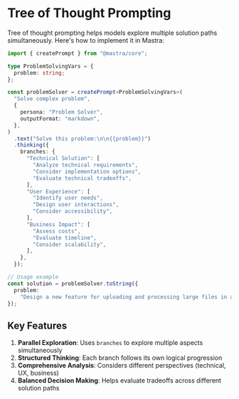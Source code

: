 # Tree of Thought Prompting

Tree of thought prompting helps models explore multiple solution paths simultaneously. Here's how to implement it in Mastra:

```typescript
import { createPrompt } from "@mastra/core";

type ProblemSolvingVars = {
  problem: string;
};

const problemSolver = createPrompt<ProblemSolvingVars>(
  "Solve complex problem",
  {
    persona: "Problem Solver",
    outputFormat: "markdown",
  },
)
  .text("Solve this problem:\n\n{{problem}}")
  .thinking({
    branches: {
      "Technical Solution": [
        "Analyze technical requirements",
        "Consider implementation options",
        "Evaluate technical tradeoffs",
      ],
      "User Experience": [
        "Identify user needs",
        "Design user interactions",
        "Consider accessibility",
      ],
      "Business Impact": [
        "Assess costs",
        "Evaluate timeline",
        "Consider scalability",
      ],
    },
  });

// Usage example
const solution = problemSolver.toString({
  problem:
    "Design a new feature for uploading and processing large files in a web application",
});
```

## Key Features

1. **Parallel Exploration**: Uses `branches` to explore multiple aspects simultaneously
2. **Structured Thinking**: Each branch follows its own logical progression
3. **Comprehensive Analysis**: Considers different perspectives (technical, UX, business)
4. **Balanced Decision Making**: Helps evaluate tradeoffs across different solution paths
